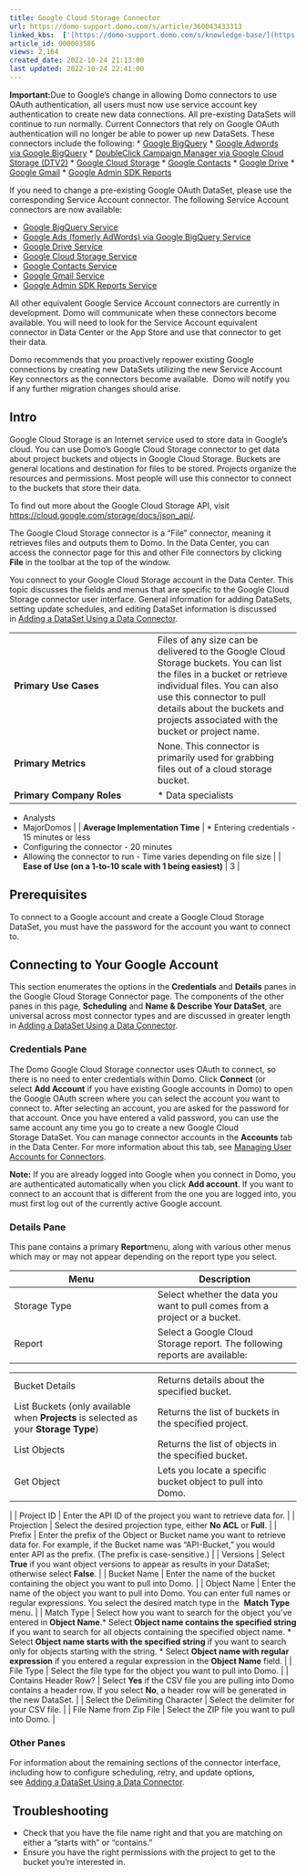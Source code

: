 ```yaml
---
title: Google Cloud Storage Connector
url: https://domo-support.domo.com/s/article/360043433313
linked_kbs:  ['[https://domo-support.domo.com/s/knowledge-base/](https://domo-support.domo.com/s/knowledge-base/)', '[https://domo-support.domo.com/s/](https://domo-support.domo.com/s/)', '[https://domo-support.domo.com/s/topic/0TO5w000000ZammGAC](https://domo-support.domo.com/s/topic/0TO5w000000ZammGAC)', '[https://domo-support.domo.com/s/topic/0TO5w000000ZanLGAS](https://domo-support.domo.com/s/topic/0TO5w000000ZanLGAS)', '[https://domo-support.domo.com/s/topic/0TO5w000000ZaoQGAS](https://domo-support.domo.com/s/topic/0TO5w000000ZaoQGAS)', '[https://domo-support.domo.com/s/article/360042928734](https://domo-support.domo.com/s/article/360042928734)', '[https://domo-support.domo.com/s/article/360043431293](https://domo-support.domo.com/s/article/360043431293)', '[https://domo-support.domo.com/s/article/360042926694](https://domo-support.domo.com/s/article/360042926694)', '[https://domo-support.domo.com/s/article/360043433313](https://domo-support.domo.com/s/article/360043433313)', '[https://domo-support.domo.com/s/article/360043435173](https://domo-support.domo.com/s/article/360043435173)', '[https://domo-support.domo.com/s/article/360043436613](https://domo-support.domo.com/s/article/360043436613)', '[https://domo-support.domo.com/s/article/360042930594](https://domo-support.domo.com/s/article/360042930594)', '[https://domo-support.domo.com/s/article/360042928714](https://domo-support.domo.com/s/article/360042928714)', '[https://domo-support.domo.com/s/article/360043436593](https://domo-support.domo.com/s/article/360043436593)', '[https://domo-support.domo.com/s/article/360043431253](https://domo-support.domo.com/s/article/360043431253)', '[https://domo-support.domo.com/s/article/360042932014](https://domo-support.domo.com/s/article/360042932014)', '[https://domo-support.domo.com/s/article/360042928774](https://domo-support.domo.com/s/article/360042928774)', '[https://domo-support.domo.com/s/article/360042930574](https://domo-support.domo.com/s/article/360042930574)', '[https://domo-support.domo.com/s/article/360043435193](https://domo-support.domo.com/s/article/360043435193)', '[https://domo-support.domo.com/s/article/360043433273](https://domo-support.domo.com/s/article/360043433273)', '[https://domo-support.domo.com/s/article/360042926274](https://domo-support.domo.com/s/article/360042926274)', '[https://domo-support.domo.com/s/article/360042926054](https://domo-support.domo.com/s/article/360042926054)', '[https://domo-support.domo.com/s/topic/0TO5w000000ZaoQGAS/api-connectors](https://domo-support.domo.com/s/topic/0TO5w000000ZaoQGAS/api-connectors)', '[https://domo-support.domo.com/s/article/360043429933](https://domo-support.domo.com/s/article/360043429933)', '[https://domo-support.domo.com/s/article/360043429953](https://domo-support.domo.com/s/article/360043429953)', '[https://domo-support.domo.com/s/article/360042925494](https://domo-support.domo.com/s/article/360042925494)', '[https://domo-support.domo.com/s/article/360043429913](https://domo-support.domo.com/s/article/360043429913)', '[https://domo-support.domo.com/s/article/4408174643607](https://domo-support.domo.com/s/article/4408174643607)', '[https://domo-support.domo.com/s/login/](https://domo-support.domo.com/s/login/)']
article_id: 000003586
views: 2,164
created_date: 2022-10-24 21:13:00
last updated: 2022-10-24 22:41:00
---
```






 


**Important:**Due to Google’s change in allowing Domo connectors to use OAuth authentication, all users must now use service account key authentication to create new data connections. All pre-existing DataSets will continue to run normally. Current Connectors that rely on Google OAuth authentication will no longer be able to power up new DataSets. These connectors include the following:
* [Google BigQuery](/s/article/360042928734 "Google BigQuery Connector")
* [Google Adwords via Google BigQuery](/s/article/360043431293 "Google AdWords via Google BigQuery Connector")
* [DoubleClick Campaign Manager via Google Cloud Storage (DTV2)](/s/article/360042926694 "DoubleClick Campaign Manager via Google Cloud Storage (DTV2) Connector")
* [Google Cloud Storage](/s/article/360043433313 "Google Cloud Storage Connector")
* [Google Contacts](/s/article/360043435173 "Google Contacts Connector")
* [Google Drive](/s/article/360043436613 "Google Drive Connector")
* [Google Gmail](/s/article/360042930594 "Google Gmail Connector")
* [Google Admin SDK Reports](/s/article/360042928714 "Google Admin SDK Reports Connector")


If you need to change a pre-existing Google OAuth DataSet, please use the corresponding Service Account connector. The following Service Account connectors are now available:


* [Google BigQuery Service](/s/article/360043436593 "Google BigQuery Service Connector")
* [Google Ads (fomerly AdWords) via Google BigQuery Service](/s/article/360043431253 "Google Ads via Google BigQuery Service Connector")
* [Google Drive Service](/s/article/360042932014 "Google Drive Service Connector")
* [Google Cloud Storage Service](/s/article/360042928774 "Google Cloud Storage Service Connector")
* [Google Contacts Service](/s/article/360042930574 "Google Contacts Service Connector")
* [Google Gmail Service](/s/article/360043435193 "Google Gmail Service Connector")
* [Google Admin SDK Reports Service](/s/article/360043433273 "Google Admin SDK Reports Service Connector")


All other equivalent Google Service Account connectors are currently in development. Domo will communicate when these connectors become available. You will need to look for the Service Account equivalent connector in Data Center or the App Store and use that connector to get their data.  
   
 Domo recommends that you proactively repower existing Google connections by creating new DataSets utilizing the new Service Account Key connectors as the connectors become available.  Domo will notify you if any further migration changes should arise.  






Intro
-----


Google Cloud Storage is an Internet service used to store data in Google's cloud. You can use Domo's Google Cloud Storage connector to get data about project buckets and objects in Google Cloud Storage. Buckets are general locations and destination for files to be stored. Projects organize the resources and permissions. Most people will use this connector to connect to the buckets that store their data.


To find out more about the Google Cloud Storage API, visit [https://cloud.google.com/storage/docs/json\_api/](https://cloud.google.com/storage/docs/json_api/ "https://cloud.google.com/storage/docs/json_api/").


The Google Cloud Storage connector is a "File" connector, meaning it retrieves files and outputs them to Domo. In the Data Center, you can access the connector page for this and other File connectors by clicking **File** in the toolbar at the top of the window.


You connect to your Google Cloud Storage account in the Data Center. This topic discusses the fields and menus that are specific to the Google Cloud Storage connector user interface. General information for adding DataSets, setting update schedules, and editing DataSet information is discussed in [Adding a DataSet Using a Data Connector](/s/article/360042926274 "Adding a DataSet Using a Data Connector").




|  |  |
| --- | --- |
| **Primary Use Cases** | Files of any size can be delivered to the Google Cloud Storage buckets. You can list the files in a bucket or retrieve individual files. You can also use this connector to pull details about the buckets and projects associated with the bucket or project name. |
| **Primary Metrics** | None. This connector is primarily used for grabbing files out of a cloud storage bucket. |
| **Primary Company Roles** | * Data specialists
* Analysts
* MajorDomos
 |
| **Average Implementation Time** | * Entering credentials - 15 minutes or less
* Configuring the connector - 20 minutes
* Allowing the connector to run - Time varies depending on file size
 |
| **Ease of Use (on a 1-to-10 scale with 1 being easiest)** | 3 |


Prerequisites
-------------


To connect to a Google account and create a Google Cloud Storage DataSet, you must have the password for the account you want to connect to.  


Connecting to Your Google Account
---------------------------------


This section enumerates the options in the **Credentials** and **Details** panes in the Google Cloud Storage Connector page. The components of the other panes in this page, **Scheduling** and **Name & Describe Your DataSet**, are universal across most connector types and are discussed in greater length in [Adding a DataSet Using a Data Connector](/s/article/360042926274 "Adding a DataSet Using a Data Connector").


### Credentials Pane


The Domo Google Cloud Storage connector uses OAuth to connect, so there is no need to enter credentials within Domo. Click **Connect** (or select **Add Account** if you have existing Google accounts in Domo) to open the Google OAuth screen where you can select the account you want to connect to. After selecting an account, you are asked for the password for that account. Once you have entered a valid password, you can use the same account any time you go to create a new Google Cloud Storage DataSet. You can manage connector accounts in the **Accounts** tab in the Data Center. For more information about this tab, see [Managing User Accounts for Connectors](/s/article/360042926054 "Managing User Accounts for Connectors").




 


**Note:** If you are already logged into Google when you connect in Domo, you are authenticated automatically when you click **Add account**. If you want to connect to an account that is different from the one you are logged into, you must first log out of the currently active Google account.



### Details Pane


This pane contains a primary **Report**menu, along with various other menus which may or may not appear depending on the report type you select.




| Menu | Description |
| --- | --- |
| Storage Type | Select whether the data you want to pull comes from a project or a bucket. |
| Report | Select a Google Cloud Storage report. The following reports are available:

|  |  |
| --- | --- |
| Bucket Details | Returns details about the specified bucket. |
| List Buckets (only available when **Projects** is selected as your **Storage Type**) | Returns the list of buckets in the specified project. |
| List Objects | Returns the list of objects in the specified bucket. |
| Get Object | Lets you locate a specific bucket object to pull into Domo. |

 |
| Project ID | Enter the API ID of the project you want to retrieve data for. |
| Projection | Select the desired projection type, either **No ACL** or **Full**. |
| Prefix | Enter the prefix of the Object or Bucket name you want to retrieve data for. For example, if the Bucket name was "API-Bucket," you would enter API as the prefix. (The prefix is case-sensitive.) |
| Versions | Select **True** if you want object versions to appear as results in your DataSet; otherwise select **False**. |
| Bucket Name | Enter the name of the bucket containing the object you want to pull into Domo. |
| Object Name | Enter the name of the object you want to pull into Domo. You can enter full names or regular expressions. You select the desired match type in the  **Match Type** menu. |
| Match Type | Select how you want to search for the object you've entered in **Object Name**.* Select **Object name contains the specified string** if you want to search for all objects containing the specified object name.
* Select **Object name starts with the specified string** if you want to search only for objects starting with the string.
* Select **Object name with regular expression** if you entered a regular expression in the **Object Name** field.
 |
| File Type | Select the file type for the object you want to pull into Domo. |
| Contains Header Row? | Select **Yes** if the CSV file you are pulling into Domo contains a header row. If you select **No**, a header row will be generated in the new DataSet. |
| Select the Delimiting Character | Select the delimiter for your CSV file. |
| File Name from Zip File | Select the ZIP file you want to pull into Domo. |


### Other Panes


For information about the remaining sections of the connector interface, including how to configure scheduling, retry, and update options, see [Adding a DataSet Using a Data Connector](/s/article/360042926274 "Adding a DataSet Using a Data Connector").


 Troubleshooting
----------------


* Check that you have the file name right and that you are matching on either a "starts with" or "contains."
* Ensure you have the right permissions with the project to get to the bucket you're interested in.
